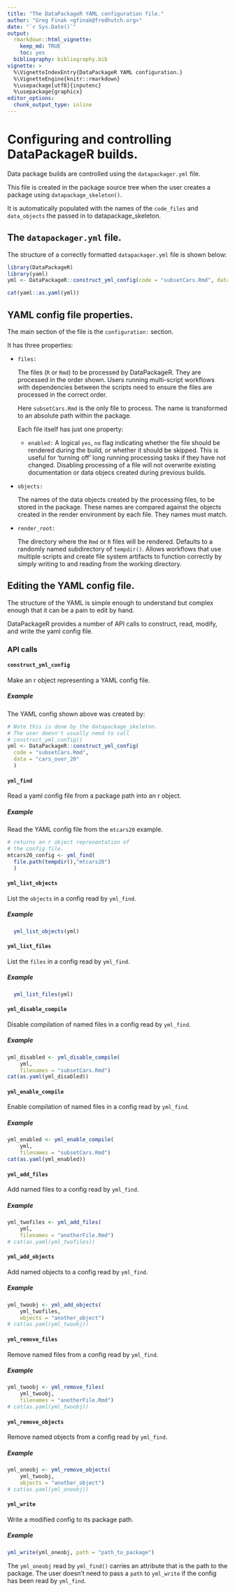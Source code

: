 ```yaml
---
title: "The DataPackageR YAML configuration file."
author: "Greg Finak <gfinak@fredhutch.org>"
date: "`r Sys.Date()`"
output: 
  rmarkdown::html_vignette:
    keep_md: TRUE
    toc: yes
  bibliography: bibliography.bib
vignette: >
  %\VignetteIndexEntry{DataPackageR YAML configuration.}
  %\VignetteEngine{knitr::rmarkdown}
  %\usepackage[utf8]{inputenc}
  %\usepackage{graphicx}
editor_options: 
  chunk_output_type: inline
---
```


# Configuring and controlling DataPackageR builds.

Data package builds are controlled using the `datapackager.yml` file. 

This file is created in the package source tree when the user creates a package using `datapackage_skeleton()`. 

It is automatically populated with the names of the `code_files` and `data_objects` the passed in to datapackage_skeleton.

## The `datapackager.yml` file.

The structure of a correctly formatted `datapackager.yml` file is shown below:

```r
library(DataPackageR)
library(yaml)
yml <- DataPackageR::construct_yml_config(code = "subsetCars.Rmd", data = "cars_over_20")
```

```r
cat(yaml::as.yaml(yml))
```

## YAML config file properties.

The main section of the file is the `configuration:` section.

It has three properties:

- `files:` 
  
  The files (`R` or `Rmd`) to be processed by DataPackageR. They are processed in the order shown. Users running multi-script workflows with dependencies between the scripts need to ensure the files are processed in the correct order. 
  
  Here `subsetCars.Rmd` is the only file to process. The name is transformed to an absolute path within the package.
  
  Each file itself has just one property:
  
  <!-- - `name:`  -->
     <!-- The name of the file. This is transformed to an absolute path within the package. -->
    
  - `enabled:` 
     A logical `yes`, `no` flag indicating whether the file should be rendered during the build, or whether it should be skipped.
    This is useful for 'turning off' long running processing tasks if they have not changed. Disabling processing of a file will not overwrite existing documentation or data objecs created during previous builds.
  
- `objects:` 
  
  The names of the data objects created by the processing files, to be stored in the package. These names are compared against the objects created in the render environment by each file. They names must match.
- `render_root:` 
  
  The directory where the `Rmd` or `R` files will be rendered. Defaults to a randomly named subdirectory of `tempdir()`. Allows workflows that use multiple scripts and create file system artifacts to function correctly by simply writing to and reading from the working directory.

## Editing the YAML config file.

The structure of the YAML is simple enough to understand but complex enough that it can be a pain to edit by hand.

DataPackageR provides a number of API calls to construct, read, modify, and write the yaml config file.

### API calls

#### `construct_yml_config` 

  Make an r object representing a YAML config file.
  
##### Example
  The YAML config shown above was created by: 
```r
# Note this is done by the datapackage_skeleton. 
# The user doesn't usually need to call 
# construct_yml_config()
yml <- DataPackageR::construct_yml_config(
  code = "subsetCars.Rmd",
  data = "cars_over_20"
  )
```
  
  
#### `yml_find` 

  Read a yaml config file from a package path into an r object.
  
##### Example
  Read the YAML config file from the `mtcars20` example.
  
```r
# returns an r object representation of
# the config file.
mtcars20_config <- yml_find(
  file.path(tempdir(),"mtcars20")
  )
```

#### `yml_list_objects` 

  List the `objects` in a config read by `yml_find`.
  

##### Example

```r
  yml_list_objects(yml)
```
  
#### `yml_list_files` 

  List the `files` in a config read by `yml_find`.

##### Example

```r
  yml_list_files(yml)
```
  
#### `yml_disable_compile` 

  Disable compilation of named files in a config read by `yml_find`.

##### Example

```r
yml_disabled <- yml_disable_compile(
    yml,
    filenames = "subsetCars.Rmd")
cat(as.yaml(yml_disabled))
```

#### `yml_enable_compile` 

  Enable compilation of named files in a config read by `yml_find`.

##### Example

```r
yml_enabled <- yml_enable_compile(
    yml,
    filenames = "subsetCars.Rmd")
cat(as.yaml(yml_enabled))
```

#### `yml_add_files` 
  
  Add named files to a config read by `yml_find`.
  
##### Example

```r
yml_twofiles <- yml_add_files(
    yml,
    filenames = "anotherFile.Rmd")
# cat(as.yaml(yml_twofiles))
```

#### `yml_add_objects` 

  Add named objects to a config read by `yml_find`.

##### Example

```r
yml_twoobj <- yml_add_objects(
    yml_twofiles,
    objects = "another_object")
# cat(as.yaml(yml_twoobj))
```

#### `yml_remove_files` 

  Remove named files from a config read by `yml_find`.

##### Example

```r
yml_twoobj <- yml_remove_files(
    yml_twoobj,
    filenames = "anotherFile.Rmd")
# cat(as.yaml(yml_twoobj))
```

#### `yml_remove_objects` 

  Remove named objects from a config read by `yml_find`.

##### Example

```r
yml_oneobj <- yml_remove_objects(
    yml_twoobj,
    objects = "another_object")
# cat(as.yaml(yml_oneobj))
```

#### `yml_write` 

  Write a modified config to its package path.

##### Example

```r
yml_write(yml_oneobj, path = "path_to_package")
```

The `yml_oneobj` read by `yml_find()` carries an attribute
that is the path to the package. The user doesn't need to pass a `path` to `yml_write` if the config has been read by `yml_find`.